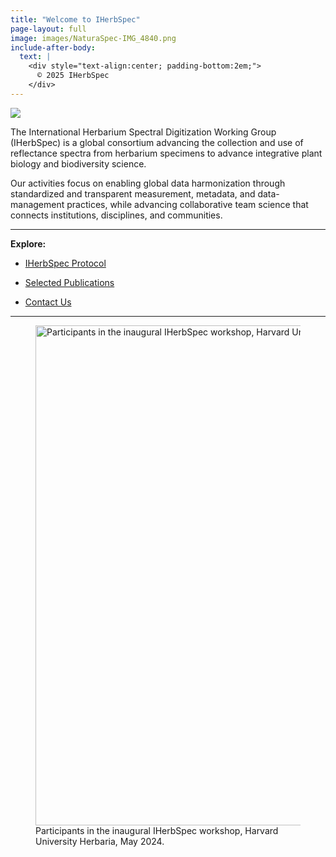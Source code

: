```yaml
---
title: "Welcome to IHerbSpec"
page-layout: full
image: images/NaturaSpec-IMG_4840.png
include-after-body:
  text: |
    <div style="text-align:center; padding-bottom:2em;">
      © 2025 IHerbSpec
    </div>
---
```


![](images/NaturaSpec-IMG_4840.png){.full-width}

<!-- Page-only styles (won’t affect other pages) -->
<style>
  /* Center the big page title */
  #title-block-header .title { text-align: center; }

  /* Make homepage body text larger */
  main#quarto-document-content { font-size: 1.125rem; line-height: 1.7; }

  /* Center figure captions */
  .quarto-figure figcaption { text-align: center; }
  
  /* new: limit the descriptive text width */
  .content-narrow {
    max-width: 70ch;       /* ~70 characters per line (ideal) */
    margin-left: auto;
    margin-right: auto;    /* centers the block */
  }
</style>


::: {.column-page-inset}
<div class="content-narrow">

The International Herbarium Spectral Digitization Working Group (IHerbSpec) is a global consortium advancing the collection and use of reflectance spectra from herbarium specimens to advance integrative plant biology and biodiversity science.

Our activities focus on enabling global data harmonization through standardized and transparent measurement, metadata, and data-management practices, while advancing collaborative team science that connects institutions, disciplines, and communities.

</div>
:::

---

**Explore:**

- [IHerbSpec Protocol](protocol.qmd)

- [Selected Publications](publications.qmd)

- [Contact Us](contact.qmd)

---

![Participants in the inaugural IHerbSpec workshop, Harvard University Herbaria, May 2024.](images/IHerbSpec.jpeg){fig-align="center" width="800px"}

